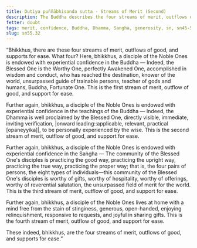```yaml
---
title: Dutiya puññābhisanda sutta - Streams of Merit (Second)
description: The Buddha describes the four streams of merit, outflows of good, and supports for ease. The fourth quality is generosity.
fetter: doubt
tags: merit, confidence, Buddha, Dhamma, Sangha, generosity, sn, sn45-56, sn55
slug: sn55.32
---
```


“Bhikkhus, there are these four streams of merit, outflows of good, and supports for ease. What four? Here, bhikkhus, a disciple of the Noble Ones is endowed with experiential confidence in the Buddha — Indeed, the Blessed One is the Worthy One, perfectly Awakened One, accomplished in wisdom and conduct, who has reached the destination, knower of the world, unsurpassed guide of trainable persons, teacher of gods and humans, Buddha, Fortunate One. This is the first stream of merit, outflow of good, and support for ease.

Further again, bhikkhus, a disciple of the Noble Ones is endowed with experiential confidence in the teachings of the Buddha — Indeed, the Dhamma is well proclaimed by the Blessed One, directly visible, immediate, inviting verification, |onward leading::applicable, relevant, practical [opaneyyika]|, to be personally experienced by the wise. This is the second stream of merit, outflow of good, and support for ease.

Further again, bhikkhus, a disciple of the Noble Ones is endowed with experiential confidence in the Saṅgha — The community of the Blessed One's disciples is practicing the good way, practicing the upright way, practicing the true way, practicing the proper way; that is, the four pairs of persons, the eight types of individuals—this community of the Blessed One's disciples is worthy of gifts, worthy of hospitality, worthy of offerings, worthy of reverential salutation, the unsurpassed field of merit for the world. This is the third stream of merit, outflow of good, and support for ease.

Further again, bhikkhus, a disciple of the Noble Ones lives at home with a mind free from the stain of stinginess, generous, open-handed, enjoying relinquishment, responsive to requests, and joyful in sharing gifts. This is the fourth stream of merit, outflow of good, and support for ease.

These indeed, bhikkhus, are the four streams of merit, outflows of good, and supports for ease.”